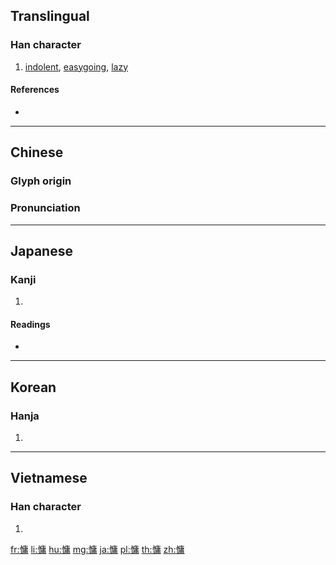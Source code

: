 ==Translingual==

===Han character===
{{Han char|rn=61|rad=心|as=11|sn=14|four=90027|canj=PILB|ids=⿰忄庸}}

# [[indolent]], [[easygoing]], [[lazy]]

====References====
* {{Han ref|kx=0400.120|dkj=11144|dj=0740.070|hdz=42347.090|uh=6175|ud=24949|bh=BA48|bd=47688}}

----

==Chinese==
{{zh-forms}}

===Glyph origin===
{{Han etym}}

===Pronunciation===
{{zh-pron
|m=yōng,yóng
|c=jung4
|mc=y
|oc=y
|ma=
|cat=a
}}

----

==Japanese==

===Kanji===
{{ja-kanji|grade=|rs=心11}}

# {{defn|lang=ja|sort=心11}}

====Readings====
* {{ja-readings|on=[[よう]] (yō), [[しょう]] (shō)|kun=[[ものうい]] (monoui)}}

----

==Korean==

===Hanja===
{{ko-hanja|hangeul=용|eumhun=|rv=yong|mr=yong|y=yong}}

# {{defn|lang=ko|sort=心11}}

----

==Vietnamese==

===Han character===
{{vi-readings|rs=心11|hanviet=thuồng}}

# {{defn|lang=vi|sort=心11}}

[[fr:慵]]
[[li:慵]]
[[hu:慵]]
[[mg:慵]]
[[ja:慵]]
[[pl:慵]]
[[th:慵]]
[[zh:慵]]
